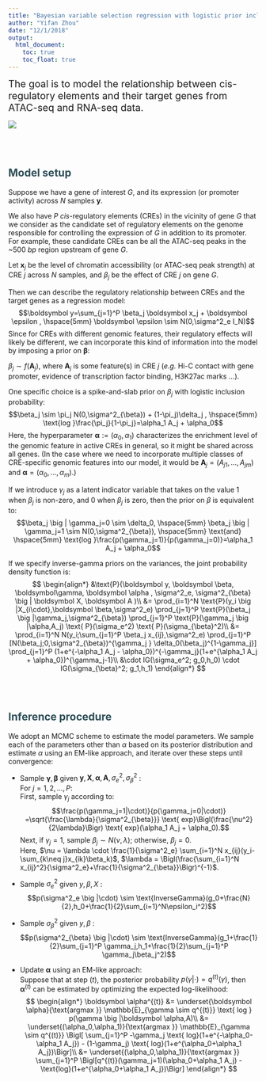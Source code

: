 ```yaml
---
title: "Bayesian variable selection regression with logistic prior inclusion probability"
author: "Yifan Zhou"
date: "12/1/2018"
output: 
  html_document: 
    toc: true
    toc_float: true
---
```


<style>
h2 { /* Header 2 */
  color: #2D4D56;
}
</style>

<span style="color:dark grey; font-size:1.4em;">The goal is to model the relationship between cis-regulatory elements and their target genes from ATAC-seq and RNA-seq data.

![](figs/Schematic.png)

<br/>
<br/>

## Model setup

Suppose we have a gene of interest _G_, and its expression (or promoter activity) across $N$ samples $\boldsymbol y$.

We also have _P_ _cis_-regulatory elements (CREs) in the vicinity of gene _G_ that we consider as the candidate set of regulatory elements on the genome responsible for controlling the expression of _G_ in addition to its promoter. For example, these candidate CREs can be all the ATAC-seq peaks in the ~500 _bp_ region upstream of gene _G_.

Let $\boldsymbol x_j$ be the level of chromatin accessibility (or ATAC-seq peak strength) at CRE _j_ across $N$ samples, and $\beta_j$ be the effect of CRE _j_ on gene _G_.

Then we can describe the regulatory relationship between CREs and the target genes as a regression model:
$$\boldsymbol y=\sum_{j=1}^P \beta_j \boldsymbol x_j + \boldsymbol \epsilon , \hspace{5mm} \boldsymbol \epsilon \sim N(0,\sigma^2_e I_N)$$
Since for CREs with different genomic features, their regulatory effects will likely be different, we can incorporate this kind of information into the model by imposing a prior on $\boldsymbol \beta$:

$\beta_j \sim f(\boldsymbol A_j)$, where $\boldsymbol A_j$ is some feature(s) in CRE _j_ (_e.g._ Hi-C contact with gene promoter, evidence of transcription factor binding, H3K27ac marks ...).

One specific choice is a spike-and-slab prior on $\beta_j$ with logistic inclusion probability:
$$\beta_j \sim \pi_j N(0,\sigma^2_{\beta}) + (1-\pi_j)\delta_j , \hspace{5mm} \text{log }\frac{\pi_j}{1-\pi_j}=\alpha_1 A_j + \alpha_0$$
Here, the hyperparameter $\boldsymbol \alpha:=(\alpha_0,\alpha_1)$ characterizes the enrichment level of the genomic feature in active CREs in general, so it might be shared across all genes. (In the case where we need to incorporate multiple classes of CRE-specific genomic features into our model, it would be $\boldsymbol A_j=(A_{j1},...,A_{jm})$ and $\boldsymbol \alpha=(\alpha_0,...,\alpha_m)$.)

If we introduce $\gamma_j$ as a latent indicator variable that takes on the value 1 when $\beta_j$ is non-zero, and 0 when $\beta_j$ is zero, then the prior on $\beta$ is equivalent to:
$$\beta_j \big | \gamma_j=0 \sim \delta_0, \hspace{5mm}  \beta_j \big | \gamma_j=1 \sim N(0,\sigma^2_{\beta}), \hspace{5mm} \text{and}  \hspace{5mm}  \text{log }\frac{p(\gamma_j=1)}{p(\gamma_j=0)}=\alpha_1 A_j + \alpha_0$$

If we specify inverse-gamma priors on the variances, the joint probability density function is:
$$
\begin{align*}
&\text{P}(\boldsymbol y, \boldsymbol \beta, \boldsymbol\gamma, \boldsymbol \alpha , \sigma^2_e, \sigma^2_{\beta} \big | \boldsymbol X, \boldsymbol A )\\ 
&= \prod_{i=1}^N \text{P}(y_i \big |X_{i\cdot},\boldsymbol \beta,\sigma^2_e) \prod_{j=1}^P \text{P}(\beta_j \big |\gamma_j,\sigma^2_{\beta}) \prod_{j=1}^P \text{P}(\gamma_j \big |\alpha,A_j) \text{ P}(\sigma_e^2) \text{ P}(\sigma_{\beta}^2)\\
&= \prod_{i=1}^N N(y_i;\sum_{j=1}^P \beta_j x_{ij},\sigma^2_e) \prod_{j=1}^P [N(\beta_j;0,\sigma^2_{\beta})^{\gamma_j } \delta_0(\beta_j)^{1-\gamma_j}] \prod_{j=1}^P (1+e^{-\alpha_1 A_j - \alpha_0})^{-\gamma_j}(1+e^{\alpha_1 A_j + \alpha_0})^{\gamma_j-1}\\
&\cdot IG(\sigma_e^2; g_0,h_0) \cdot IG(\sigma_{\beta}^2; g_1,h_1)
\end{align*}
$$

<br/>
<br/>

## Inference procedure

We adopt an MCMC scheme to estimate the model parameters. We sample each of the parameters other than \boldsymbol $\alpha$ based on its posterior distribution and estimate \boldsymbol $\alpha$ using an EM-like approach, and iterate over these steps until convergence:

* Sample $\boldsymbol \gamma, \boldsymbol \beta$ given $\boldsymbol y, \boldsymbol X, \boldsymbol \alpha, \boldsymbol A, \sigma^2_e, \sigma^2_{\beta}$ :   
For $j=1,2, ... ,P$:    
First, sample $\gamma_j$ according to: 
$$\frac{p(\gamma_j=1|\cdot)}{p(\gamma_j=0|\cdot)} =\sqrt{\frac{\lambda}{\sigma^2_{\beta}}} \text{ exp}\Bigl(\frac{\nu^2}{2\lambda}\Bigr) \text{ exp}(\alpha_1 A_j + \alpha_0).$$
Next, if $\gamma_j=1$, sample $\beta_j \sim N(\nu, \lambda)$; otherwise, $\beta_j=0$.   
Here, $\nu = \lambda \cdot \frac{1}{\sigma^2_e} \sum_{i=1}^N x_{ij}(y_i-\sum_{k\neq j}x_{ik}\beta_k)$,
$\lambda = \Bigl(\frac{\sum_{i=1}^N x_{ij}^2}{\sigma^2_e}+\frac{1}{\sigma^2_{\beta}}\Bigr)^{-1}$.

* Sample $\sigma^2_e$ given $y,\beta,X$ :   
$$p(\sigma^2_e \big |\cdot) \sim \text{InverseGamma}(g_0+\frac{N}{2},h_0+\frac{1}{2}\sum_{i=1}^N\epsilon_i^2)$$

* Sample $\sigma^2_{\beta}$ given $y,\beta$ :   
$$p(\sigma^2_{\beta} \big |\cdot) \sim \text{InverseGamma}(g_1+\frac{1}{2}\sum_{j=1}^P \gamma_j,h_1+\frac{1}{2}\sum_{j=1}^P \gamma_j\beta_j^2)$$

* Update $\boldsymbol \alpha$ using an EM-like approach:   
Suppose that at step $(t)$, the posterior probability $p(\gamma|\cdot)=q^{(t)}(\gamma)$, then $\boldsymbol \alpha^{(t)}$ can be estimated by optimizing the expected log-likelihood:
$$
\begin{align*}
\boldsymbol \alpha^{(t)} &= \underset{\boldsymbol \alpha}{\text{argmax }} \mathbb{E}_{\gamma \sim q^{(t)}} \text{ log } p(\gamma \big |\boldsymbol \alpha,A)\\
&= \underset{(\alpha_0,\alpha_1)}{\text{argmax }} \mathbb{E}_{\gamma \sim q^{(t)}} \Bigl[ \sum_{j=1}^P -\gamma_j \text{ log}(1+e^{-\alpha_0-\alpha_1 A_j}) - (1-\gamma_j) \text{ log}(1+e^{\alpha_0+\alpha_1 A_j})\Bigr]\\
&= \underset{(\alpha_0,\alpha_1)}{\text{argmax }} \sum_{j=1}^P \Bigl[q^{(t)}(\gamma_j=1)(\alpha_0+\alpha_1 A_j) - \text{log}(1+e^{\alpha_0+\alpha_1 A_j})\Bigr]
\end{align*}
$$

